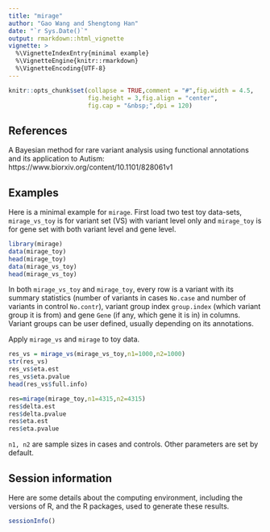 ```yaml
---
title: "mirage"
author: "Gao Wang and Shengtong Han"
date: "`r Sys.Date()`"
output: rmarkdown::html_vignette
vignette: >
  %\VignetteIndexEntry{minimal example}
  %\VignetteEngine{knitr::rmarkdown}
  %\VignetteEncoding{UTF-8}
---
```



```r
knitr::opts_chunk$set(collapse = TRUE,comment = "#",fig.width = 4.5,
                      fig.height = 3,fig.align = "center",
                      fig.cap = "&nbsp;",dpi = 120)
```



## References 

A Bayesian method for rare variant analysis using functional annotations and its application to Autism: https://www.biorxiv.org/content/10.1101/828061v1

## Examples  


Here is a minimal example for `mirage`. First load  two test toy data-sets, `mirage_vs_toy` is for variant set (VS) with variant level only and `mirage_toy` is for gene set with both variant level and gene level.  

```r
library(mirage)
data(mirage_toy)
head(mirage_toy)
data(mirage_vs_toy)
head(mirage_vs_toy)
```
In both `mirage_vs_toy` and `mirage_toy`, every row is a variant with its summary statistics (number of variants in cases `No.case` and number of variants in control `No.contr`), variant group index `group.index` (which variant group it is from) and gene `Gene` (if any, which gene it is in) in columns. Variant groups can be user defined, usually depending on its annotations.  



Apply `mirage_vs` and `mirage` to toy data. 

```r
res_vs = mirage_vs(mirage_vs_toy,n1=1000,n2=1000)
str(res_vs)
res_vs$eta.est
res_vs$eta.pvalue
head(res_vs$full.info)
```


```r
res=mirage(mirage_toy,n1=4315,n2=4315)
res$delta.est
res$delta.pvalue
res$eta.est
res$eta.pvalue
```



`n1, n2` are sample sizes in cases and controls. Other parameters are set by default.



























## Session information

Here are some details about the computing environment, including the
versions of R, and the R packages, used to generate these results.

```r
sessionInfo()
```
